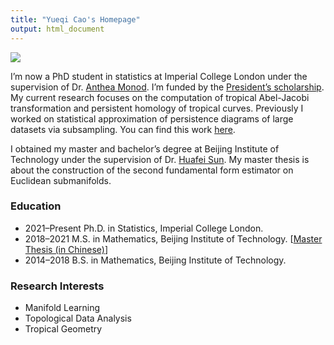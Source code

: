 ```yaml
---
title: "Yueqi Cao's Homepage"
output: html_document
---
```



![](images/Me.jpg)

I’m now a PhD student in statistics at Imperial College London under the supervision of Dr. [Anthea Monod](https://sites.google.com/view/antheamonod/home). I'm funded by the [President's scholarship](https://www.imperial.ac.uk/study/fees-and-funding/postgraduate-doctoral/grants-scholarships/presidents-phd/). My current research focuses on the computation of tropical Abel-Jacobi transformation and persistent homology of tropical curves. Previously I worked on statistical approximation of persistence diagrams of large datasets via subsampling. You can find this work [here](https://arxiv.org/abs/2204.09155). 

I obtained my master and bachelor's degree at Beijing Institute of Technology under the supervision of Dr. [Huafei Sun](https://math.bit.edu.cn/szdw/azcpl/js/shf/index.htm). My master thesis is about the construction of the second fundamental form estimator on Euclidean submanifolds. 


### Education

- 2021--Present Ph.D. in Statistics, Imperial College London.
- 2018--2021 M.S. in Mathematics, Beijing Institute of Technology. [[Master Thesis (in Chinese)](/papers-and-ppts/masterthesis.pdf)]
- 2014--2018 B.S. in Mathematics, Beijing Institute of Technology. 


### Research Interests

- Manifold Learning
- Topological Data Analysis
- Tropical Geometry




